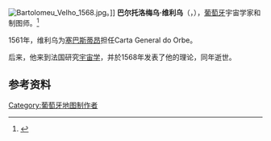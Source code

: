 [[File:Bartolomeu_Velho_1568.jpg|thumb]]。]]
'''巴尔托洛梅乌·维利乌'''（{{lang-pt|Bartolomeu Velho}}，{{bd|？||1568年|}}），[[葡萄牙|葡萄牙]]宇宙学家和制图师。<ref>{{Cite web |url=http://brunelleschi.imss.fi.it/museum/esim.asp?c=300585 |title=存档副本 |accessdate=2008-04-27 |archive-date=2010-08-05 |archive-url=https://web.archive.org/web/20100805125410/http://brunelleschi.imss.fi.it/museum/esim.asp?c=300585 |dead-url=no }}</ref>

1561年，维利乌为[[塞巴斯蒂昂_(葡萄牙)|塞巴斯蒂昂]]担任Carta General do Orbe。

后来，他来到法国研究[[宇宙学|宇宙学]]，并於1568年发表了他的理论，同年逝世。

==参考资料==
{{reflist}}

{{Portugal-bio-stub}}
{{normdaten}}
{{DEFAULTSORT:velho}}
[[Category:葡萄牙地图制作者|Category:葡萄牙地图制作者]]
